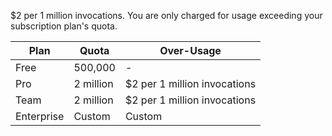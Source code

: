 $2 per 1 million invocations. You are only charged for usage exceeding your subscription plan's quota.

| Plan       | Quota     | Over-Usage                   |
| ---------- | --------- | ---------------------------- |
| Free       | 500,000   | -                            |
| Pro        | 2 million | $2 per 1 million invocations |
| Team       | 2 million | $2 per 1 million invocations |
| Enterprise | Custom    | Custom                       |